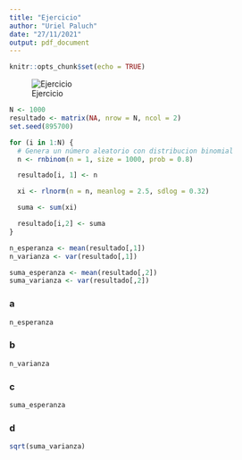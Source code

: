```yaml
---
title: "Ejercicio"
author: "Uriel Paluch"
date: "27/11/2021"
output: pdf_document
---
```


```r
knitr::opts_chunk$set(echo = TRUE)
```

![Ejercicio](Consigna.png)


\newpage

```r
N <- 1000
resultado <- matrix(NA, nrow = N, ncol = 2)
set.seed(895700)

for (i in 1:N) {
  # Genera un número aleatorio con distribucion binomial
  n <- rnbinom(n = 1, size = 1000, prob = 0.8)

  resultado[i, 1] <- n

  xi <- rlnorm(n = n, meanlog = 2.5, sdlog = 0.32)

  suma <- sum(xi)

  resultado[i,2] <- suma
}

n_esperanza <- mean(resultado[,1])
n_varianza <- var(resultado[,1])

suma_esperanza <- mean(resultado[,2])
suma_varianza <- var(resultado[,2])
```

### a
```r
n_esperanza
```

### b
```r
n_varianza
```

### c
```r
suma_esperanza
```

### d
```r
sqrt(suma_varianza)
```